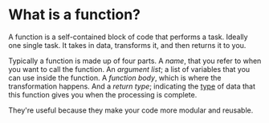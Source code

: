 # What is a function? 

A function is a self-contained block of code that performs a
task. Ideally one single task. It takes in data, transforms it, 
and then returns it to you. 

Typically a function is made up of four parts. A _name_, that you
refer to when you want to call the function. An _argument list_;
a list of variables that you can use inside the function.
A _function body_, which is where the transformation happens. And
a _return type_; indicating the [type](/what-is-a-data-type) 
of data that this function gives you when the processing is complete.

They're useful because they make your code more modular and 
reusable.
